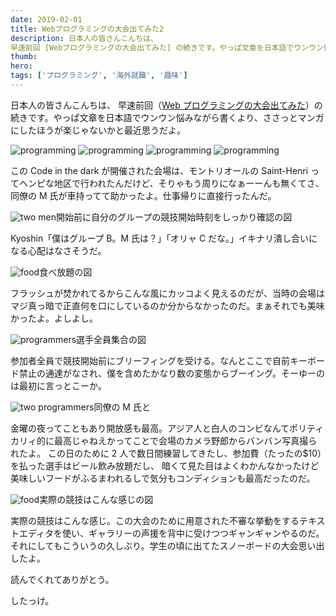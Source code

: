 ```yaml
---
date: 2019-02-01
title: Webプログラミングの大会出てみた2
description: 日本人の皆さんこんちは、
早速前回 [Webプログラミングの大会出てみた] の続きです。やっぱ文章を日本語でウンウン悩みながら書くより、ささっとマンガにしたほうが楽じゃないかと最近思うだよ。
thumb:
hero:
tags: ['プログラミング', '海外就職', '趣味']
---
```


日本人の皆さんこんちは、
早速前回（[Web プログラミングの大会出てみた](https://quebec3.com/blog/programming-competition 'webプログラミングの大会出てみた')）の続きです。やっぱ文章を日本語でウンウン悩みながら書くより、ささっとマンガにしたほうが楽じゃないかと最近思うだよ。

![programming](../images/programming-competition-2/manga-11.jpg)
![programming](../images/programming-competition-2/manga-12.jpg)
![programming](../images/programming-competition-2/manga-13.jpg)
![programming](../images/programming-competition-2/manga-14.jpg)

この Code in the dark が開催された会場は、モントリオールの Saint-Henri ってヘンピな地区で行われたんだけど、そりゃもう周りになぁーーんも無くてさ、同僚の M 氏が車持ってて助かったよ。仕事帰りに直接行ったんだ。

![two
  men](../images/programming-competition-2/code-01.jpg)開始前に自分のグループの競技開始時刻をしっかり確認の図

Kyoshin「僕はグループ B。M 氏は？」「オリャ C だな。」イキナリ潰し合いになる心配はなさそうだ。

![food](../images/programming-competition-2/code-02.jpg)食べ放題の図

フラッシュが焚かれてるからこんな風にカッコよく見えるのだが、当時の会場はマジ真っ暗で正直何を口にしているのか分からなかったのだ。まぁそれでも美味かったよ。よしよし。

![programmers](../images/programming-competition-2/code-03.jpg)選手全員集合の図

参加者全員で競技開始前にブリーフィングを受ける。なんとここで自前キーボード禁止の通達がなされ、僕を含めたかなり数の変態からブーイング。そーゆーのは最初に言っとこーか。

![two programmers](../images/programming-competition-2/code-04.jpg)同僚の M 氏と

金曜の夜ってこともあり開放感も最高。アジア人と白人のコンビなんてポリティカリィ的に最高じゃねえかってことで会場のカメラ野郎からバンバン写真撮られたよ。
この日のために 2 人で数日間練習してきたし、参加費（たったの$10）を払った選手はビール飲み放題だし、
暗くて見た目はよくわかんなかったけど美味しいフードがふるまわれるしで気分もコンディションも最高だったのだ。

![food](../images/programming-competition-2/code-05.jpg)実際の競技はこんな感じの図

実際の競技はこんな感じ。この大会のために用意された不審な挙動をするテキストエディタを使い、ギャラリーの声援を背中に受けつつギャンギャンやるのだ。
それにしてもこういうの久しぶり。学生の頃に出てたスノーボードの大会思い出したよ。

読んでくれてありがとう。

したっけ。
